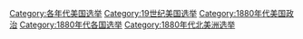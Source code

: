 [[Category:各年代美国选举|Category:各年代美国选举]]
[[Category:19世纪美国选举|Category:19世纪美国选举]]
[[Category:1880年代美国政治|Category:1880年代美国政治]]
[[Category:1880年代各国选举|Category:1880年代各国选举]]
[[Category:1880年代北美洲选举|Category:1880年代北美洲选举]]